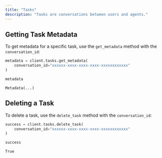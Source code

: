 ```yaml
---
title: "Tasks"
description: "Tasks are conversations between users and agents."
---
```


## Getting Task Metadata

To get metadata for a specific task, use the `get_metadata` method with the `conversation_id`:

```python Python
metadata = client.tasks.get_metadata(
    conversation_id="xxxxxx-xxxx-xxxx-xxxx-xxxxxxxxxxxx"
)

metadata
```

```terminal
Metadata(...)
```

## Deleting a Task

To delete a task, use the `delete_task` method with the `conversation_id`:

```python Python
success = client.tasks.delete_task(
    conversation_id="xxxxxx-xxxx-xxxx-xxxx-xxxxxxxxxxxx"
)

success
```

```terminal
True
```
